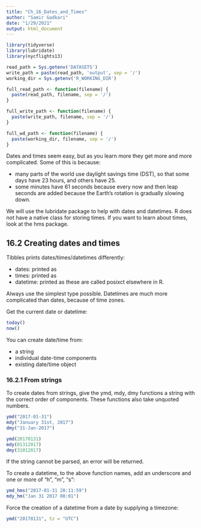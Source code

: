 ```yaml
---
title: "Ch_16_Dates_and_Times"
author: "Samir Gadkari"
date: "1/29/2021"
output: html_document
---
```


```r
library(tidyverse)
library(lubridate)
library(nycflights13)

read_path = Sys.getenv('DATASETS')
write_path = paste(read_path, 'output', sep = '/')
working_dir = Sys.getenv('R_WORKING_DIR')

full_read_path <- function(filename) {
  paste(read_path, filename, sep = '/')
}

full_write_path <- function(filename) {
  paste(write_path, filename, sep = '/')
}

full_wd_path <- function(filename) {
  paste(working_dir, filename, sep = '/')
}
```

Dates and times seem easy, but as you learn more they get more and
more complicated. Some of this is because:
  
  * many parts of the world use daylight savings time (DST), 
    so that some days have 23 hours, and others have 25.
  * some minutes have 61 seconds because every now and then leap seconds
    are added because the Earth’s rotation is gradually slowing down.

We will use the lubridate package to help with dates and datetimes.
R does not have a native class for storing times.
If you want to learn about times, look at the hms package.

## 16.2 Creating dates and times

Tibbles prints dates/times/datetimes differently:

  * dates: printed as <date>
  * times: printed as <time>
  * datetime: printed as <dttm>
    these are called posixct elsewhere in R.
  
Always use the simplest type possible. Datetimes are much more complicated
than dates, because of time zones.

Get the current date or datetime:
```r
today()
now()
```

You can create date/time from:

  * a string
  * individual date-time components
  * existing date/time object
  
### 16.2.1 From strings

To create dates from strings, give the ymd, mdy, dmy functions a string
with the correct order of components. These functions also take
unquoted numbers.
```r
ymd("2017-01-31")
mdy("January 31st, 2017")
dmy("31-Jan-2017")

ymd(20170131)
mdy(01312017)
dmy(31012017)
```

If the string cannot be parsed, an error will be returned.

To create a datetime, to the above function names, add an underscore and
one or more of "h", "m", "s":
```r
ymd_hms("2017-01-31 20:11:59")
mdy_hm("Jan 31 2017 08:01")
```

Force the creation of a datetime from a date by supplying a timezone:
```r
ymd("20170131", tz = "UTC")
```

